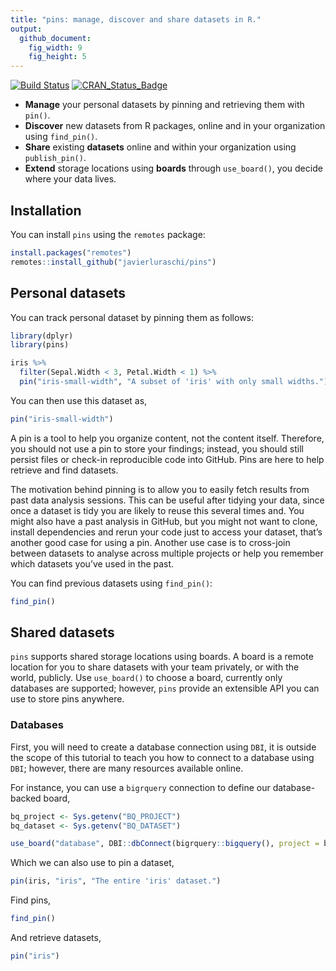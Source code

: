 ```yaml
---
title: "pins: manage, discover and share datasets in R."
output:
  github_document:
    fig_width: 9
    fig_height: 5
---
```


[![Build Status](https://travis-ci.org/javierluraschi/pins.svg?branch=master)](https://travis-ci.org/javierluraschi/pins) [![CRAN_Status_Badge](https://www.r-pkg.org/badges/version/pins)](https://cran.r-project.org/package=pins)

- **Manage** your personal datasets by pinning and retrieving them with `pin()`.
- **Discover** new datasets from R packages, online and in your organization using `find_pin()`.
- **Share** existing **datasets** online and within your organization using `publish_pin()`.
- **Extend** storage locations using **boards** through `use_board()`, you decide where your data lives.

## Installation

You can install `pins` using the `remotes` package:

```r
install.packages("remotes")
remotes::install_github("javierluraschi/pins")
```

## Personal datasets

You can track personal dataset by pinning them as follows:

```r
library(dplyr)
library(pins)

iris %>%
  filter(Sepal.Width < 3, Petal.Width < 1) %>%
  pin("iris-small-width", "A subset of 'iris' with only small widths.")
```

You can then use this dataset as,

```r
pin("iris-small-width")
```

A pin is a tool to help you organize content, not the content itself. Therefore, you should not use a pin to store your findings; instead, you should still persist files or check-in reproducible code into GitHub. Pins are here to help retrieve and find datasets.

The motivation behind pinning is to allow you to easily fetch results from past data analysis sessions. This can be useful after tidying your data, since once a dataset is tidy you are likely to reuse this several times and. You might also have a past analysis in GitHub, but you might not want to clone, install dependencies and rerun your code just to access your dataset, that's another good case for using a pin. Another use case is to cross-join between datasets to analyse across multiple projects or help you remember which datasets you've used in the past.

You can find previous datasets using `find_pin()`:

```r
find_pin()
```

## Shared datasets

`pins` supports shared storage locations using boards. A board is a remote location for you to share datasets with your team privately, or with the world, publicly. Use `use_board()` to choose a board, currently only databases are supported; however, `pins` provide an extensible API you can use to store pins anywhere.

### Databases

First, you will need to create a database connection using `DBI`, it is outside the scope of this tutorial to teach you how to connect to a database using `DBI`; however, there are many resources available online.

For instance, you can use a `bigrquery` connection to define our database-backed board,

```r
bq_project <- Sys.getenv("BQ_PROJECT")
bq_dataset <- Sys.getenv("BQ_DATASET")
```
```r
use_board("database", DBI::dbConnect(bigrquery::bigquery(), project = bq_project, dataset = bq_dataset))
```

Which we can also use to pin a dataset,

```r
pin(iris, "iris", "The entire 'iris' dataset.")
```

Find pins,

```r
find_pin()
```

And retrieve datasets,

```r
pin("iris")
```
